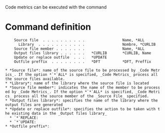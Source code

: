 Code metrics can be executed with the command {{{CODMETRICS}}}

=Command definition=

<pre>
    Source file  . . . . . . . . . .                 Name, *ALL      
      Library  . . . . . . . . . . .                 Nombre, *CURLIB 
    Source file member . . . . . . .                 Name, *ALL      
    Output files library . . . . . .   *CURLIB       *CURLIB, Name   
    Update or replace outfile  . . .   *UPDATE                       
    Outfile preffix  . . . . . . . .   *DFT          *DFT, Preffix   
</pre>

 * *Source file*: name of the source file to be processed by _Code Metrics_. If the option *`*`ALL* is specified, _Code Metrics_ process all the source files available.
 * *Library*: name of the library where the source file is located
 * *Source file member*: indicates the name of the member to be processed by _Code Metrics_. If the option *`*`ALL* is specified, _Code Metrics_ process all the source member of the _Source File_ specified.
 * *Output files library*: specifies the name of the library where the output files are generated
 * *Update or replace outfile*: specifies the action to be taken with the existing data in the _Output files library_
   * `*`REPLACE:
   * `*`UPDATE:
 * *Outfile preffix*: